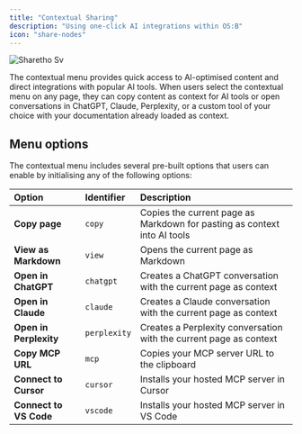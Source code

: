 ```yaml
---
title: "Contextual Sharing"
description: "Using one-click AI integrations within OS:B"
icon: "share-nodes"
---
```


![Sharetho Sv](/images/sharetho.svg)

The contextual menu provides quick access to AI-optimised content and direct integrations with popular AI tools. When users select the contextual menu on any page, they can copy content as context for AI tools or open conversations in ChatGPT, Claude, Perplexity, or a custom tool of your choice with your documentation already loaded as context.

## **Menu options**

The contextual menu includes several pre-built options that users can enable by initialising any of the following options:

| **Option**             | **Identifier** | **Description**                                                          |
| :--------------------- | :------------- | :----------------------------------------------------------------------- |
| **Copy page**          | `copy`         | Copies the current page as Markdown for pasting as context into AI tools |
| **View as Markdown**   | `view`         | Opens the current page as Markdown                                       |
| **Open in ChatGPT**    | `chatgpt`      | Creates a ChatGPT conversation with the current page as context          |
| **Open in Claude**     | `claude`       | Creates a Claude conversation with the current page as context           |
| **Open in Perplexity** | `perplexity`   | Creates a Perplexity conversation with the current page as context       |
| **Copy MCP URL**       | `mcp`          | Copies your MCP server URL to the clipboard                              |
| **Connect to Cursor**  | `cursor`       | Installs your hosted MCP server in Cursor                                |
| **Connect to VS Code** | `vscode`       | Installs your hosted MCP server in VS Code                               |